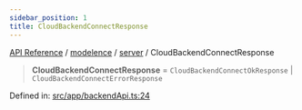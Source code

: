 ```yaml
---
sidebar_position: 1
title: CloudBackendConnectResponse
---
```


[API Reference](/api-reference/modelence/server/type-aliases/../../../index) / [modelence](/api-reference/modelence/server/type-aliases/../../index) / [server](/api-reference/modelence/server/type-aliases/../index) / CloudBackendConnectResponse

> **CloudBackendConnectResponse** = `CloudBackendConnectOkResponse` \| `CloudBackendConnectErrorResponse`

Defined in: [src/app/backendApi.ts:24](https://github.com/modelence/modelence/blob/b347ad308b6a166a03df517423f8fa308a35f958/packages/modelence/src/app/backendApi.ts#L24)
